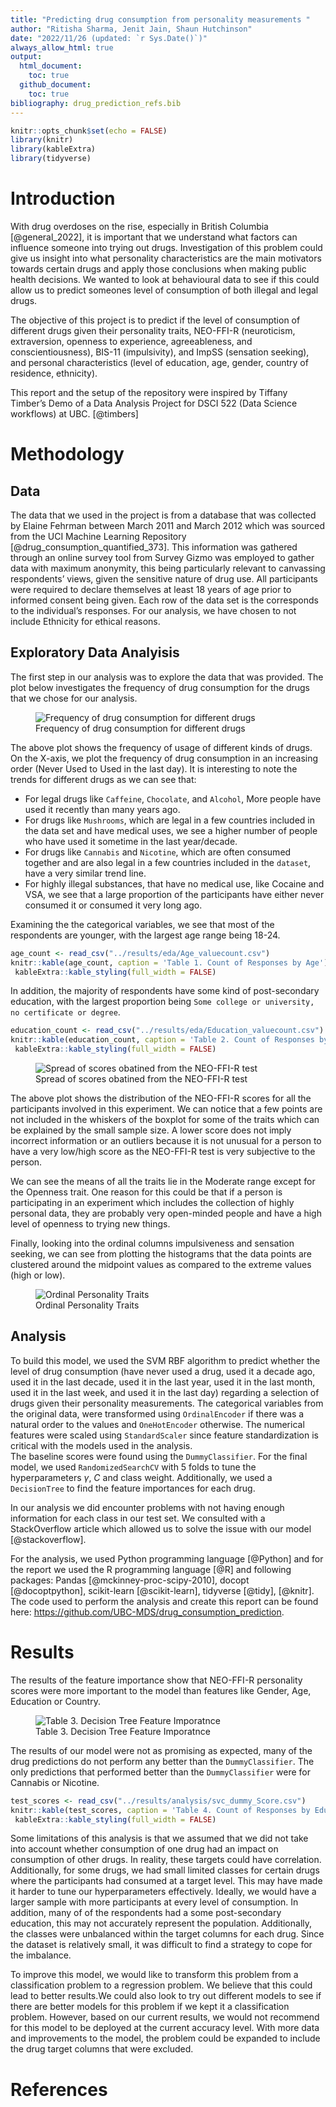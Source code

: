 ```yaml
---
title: "Predicting drug consumption from personality measurements "
author: "Ritisha Sharma, Jenit Jain, Shaun Hutchinson"
date: "2022/11/26 (updated: `r Sys.Date()`)"
always_allow_html: true
output: 
  html_document:
    toc: true
  github_document:
    toc: true
bibliography: drug_prediction_refs.bib
---
```


```r
knitr::opts_chunk$set(echo = FALSE)
library(knitr)
library(kableExtra)
library(tidyverse)
```

# Introduction
With drug overdoses on the rise, especially in British Columbia [@general_2022], it is important that we understand what factors can influence someone into trying out drugs. Investigation of this problem could give us insight into what personality characteristics are the main motivators towards certain drugs and apply those conclusions when making public health decisions. We wanted to look at behavioural data to see if this could allow us to predict someones level of consumption of both illegal and legal drugs. 

The objective of this project is to predict if the level of consumption of different drugs given their personality traits, NEO-FFI-R (neuroticism, extraversion, openness to experience, agreeableness, and conscientiousness), BIS-11 (impulsivity), and ImpSS (sensation seeking), and personal characteristics (level of education, age, gender, country of residence, ethnicity).

This report and the setup of the repository were inspired by Tiffany Timber's Demo of a Data Analysis Project for DSCI 522 (Data Science workflows) at UBC. [@timbers]

# Methodology

## Data

The data that we used in the project is from a database that was collected by Elaine Fehrman between March 2011 and March 2012 which was sourced from  the UCI Machine Learning Repository [@drug_consumption_quantified_373]. This information was gathered through an online survey tool from Survey Gizmo was employed to gather data with maximum anonymity, this being particularly relevant to canvassing respondents' views, given the sensitive nature of drug use. All participants were required to declare themselves at least 18 years of age prior to informed consent being given. Each row of the data set is the corresponds to the individual's responses. For our analysis, we have chosen to not include Ethnicity for ethical reasons. 

## Exploratory Data Analyisis

The first step in our analysis was to explore the data that was provided. The plot below investigates the frequency of drug consumption for the drugs that we chose for our analysis.

![Frequency of drug consumption for different drugs](../results/eda/drug_frequency.png)

The above plot shows the frequency of usage of different kinds of drugs. On the X-axis, we plot the frequency of drug consumption in an increasing order (Never Used to Used in the last day). It is interesting to note the trends for different drugs as we can see that:

-   For legal drugs like `Caffeine`, `Chocolate`, and `Alcohol`, More people have used it recently than many years ago.
-   For drugs like `Mushrooms`, which are legal in a few countries included in the data set and have medical uses, we see a higher number of people who have used it sometime in the last year/decade.
-   For drugs like `Cannabis` and `Nicotine`, which are often consumed together and are also legal in a few countries included in the `dataset`, have a very similar trend line.
-   For highly illegal substances, that have no medical use, like Cocaine and VSA, we see that a large proportion of the participants have either never consumed it or consumed it very long ago.

Examining the the categorical variables, we see that most of the respondents are younger, with the largest age range being 18-24.

```r
age_count <- read_csv("../results/eda/Age_valuecount.csv")
knitr::kable(age_count, caption = 'Table 1. Count of Responses by Age') |>
 kableExtra::kable_styling(full_width = FALSE)
```

In addition, the majority of respondents have some kind of post-secondary education, with the largest proportion being `Some college or university, no certificate or degree`.

```r
education_count <- read_csv("../results/eda/Education_valuecount.csv")
knitr::kable(education_count, caption = 'Table 2. Count of Responses by Education Level') |>
 kableExtra::kable_styling(full_width = FALSE)
```

![Spread of scores obatined from the NEO-FFI-R test](../results/eda/personality_chart.png)

The above plot shows the distribution of the NEO-FFI-R scores for all the participants involved in this experiment. We can notice that a few points are not included in the whiskers of the boxplot for some of the traits which can be explained by the small sample size. A lower score does not imply incorrect information or an outliers because it is not unusual for a person to have a very low/high score as the NEO-FFI-R test is very subjective to the person.

We can see the means of all the traits lie in the Moderate range except for the Openness trait. One reason for this could be that if a person is participating in an experiment which includes the collection of highly personal data, they are probably very open-minded people and have a high level of openness to trying new things.

Finally, looking into the ordinal columns impulsiveness and sensation seeking, we can see from plotting the histograms that the data points are clustered around the midpoint values as compared to the extreme values (high or low).

![Ordinal Personality Traits](../results/eda/numerical_bars.png)

## Analysis

To build this model, we used the SVM RBF algorithm to predict whether the level of drug consumption (have never used a drug, used it a decade ago, used it in the last decade, used it in the last year, used it in the last month, used it in the last week, and used it in the last day) regarding a selection of drugs given their personality measurements. The categorical variables from the original data, were transformed using `OrdinalEncoder` if there was a natural order to the values and `OneHotEncoder` otherwise. The numerical features were scaled using `StandardScaler` since feature standardization is critical with the models used in the analysis.\
The baseline scores were found using the `DummyClassifier`. For the final model, we used `RandomizedSearchCV` with 5 folds to tune the hyperparameters $\gamma$, $C$ and class weight. Additionally, we used a `DecisionTree` to find the feature importances for each drug.

In our analysis we did encounter problems with not having enough information for each class in our test set. We consulted with a StackOverflow article which allowed us to solve the issue with our model [@stackoverflow].

For the analysis, we used Python programming language [@Python] and for the report we used the R programming language [@R] and following packages: Pandas [@mckinney-proc-scipy-2010], docopt [@docoptpython], scikit-learn [@scikit-learn], tidyverse [@tidy], [@knitr]. The code used to perform the analysis and create this report can be found here: <https://github.com/UBC-MDS/drug_consumption_prediction>.

# Results

The results of the feature importance show that NEO-FFI-R personality scores were more important to the model than features like Gender, Age, Education or Country.

![Table 3. Decision Tree Feature Imporatnce](../results/analysis/feature_importances.png)

The results of our model were not as promising as expected, many of the drug predictions do not perform any better than the `DummyClassifier`. The only predictions that performed better than the `DummyClassifier` were for Cannabis or Nicotine.

```r
test_scores <- read_csv("../results/analysis/svc_dummy_Score.csv")
knitr::kable(test_scores, caption = 'Table 4. Count of Responses by Education Level') |>
 kableExtra::kable_styling(full_width = FALSE)
```

Some limitations of this analysis is that we assumed that we did not take into account whether consumption of one drug had an impact on consumption of other drugs. In reality, these targets could have correlation. Additionally, for some drugs, we had small limited classes for certain drugs where the participants had consumed at a target level. This may have made it harder to tune our hyperparameters effectively. Ideally, we would have a larger sample with more participants at every level of consumption. In addition, many of of the respondents had a some post-secondary education, this may not accurately represent the population. Additionally, the classes were unbalanced within the target columns for each drug. Since the dataset is relatively small, it was difficult to find a strategy to cope for the imbalance. 

To improve this model, we would like to transform this problem from a classification problem to a regression problem. We believe that this could lead to better results.We could also look to try out different models to see if there are better models for this problem if we kept it a classification problem. However, based on our current results, we would not recommend for this model to be deployed at the current accuracy level. With more data and improvements to the model, the problem could be expanded to include the drug target columns that were excluded. 

# References
